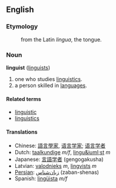 ==English==
===Etymology===
:from the Latin ''lingua'', the tongue.

===Noun===
'''linguist''' ([[linguists]])

#one who studies [[linguistics]].
#a person skilled in [[language]]s.

====Related terms====
*[[linguistic]]
*[[linguistics]]

==== Translations ====
*Chinese: [[語言學家]], [[语言学家]]; [[语言学者]]
*Dutch: [[taalkundige]] ''m/f'', [[lingu&iuml;st]] ''m''
*Japanese: [[言語学者]] (gengogakusha)
*Latvian: [[valodnieks]] ''m'', [[lingvists]] ''m''
*[[Persian]]: [[زبان‌شناس]] (zaban-shenas)
*Spanish: [[lingüista]] ''m/f''